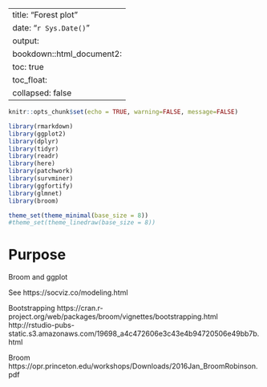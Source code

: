 
---
title: "Forest plot"
date: "`r Sys.Date()`"
output:
    bookdown::html_document2:
        toc: true
        toc_float:
            collapsed: false
---

```r
knitr::opts_chunk$set(echo = TRUE, warning=FALSE, message=FALSE)
```


```r
library(rmarkdown)
library(ggplot2)
library(dplyr)
library(tidyr)
library(readr)
library(here)
library(patchwork)
library(survminer)
library(ggfortify)
library(glmnet)
library(broom)

theme_set(theme_minimal(base_size = 8))
#theme_set(theme_linedraw(base_size = 8))
```


# Purpose

Broom and ggplot

See https://socviz.co/modeling.html

Bootstrapping
https://cran.r-project.org/web/packages/broom/vignettes/bootstrapping.html
http://rstudio-pubs-static.s3.amazonaws.com/19698_a4c472606e3c43e4b94720506e49bb7b.html

Broom
https://opr.princeton.edu/workshops/Downloads/2016Jan_BroomRobinson.pdf

```r

```



